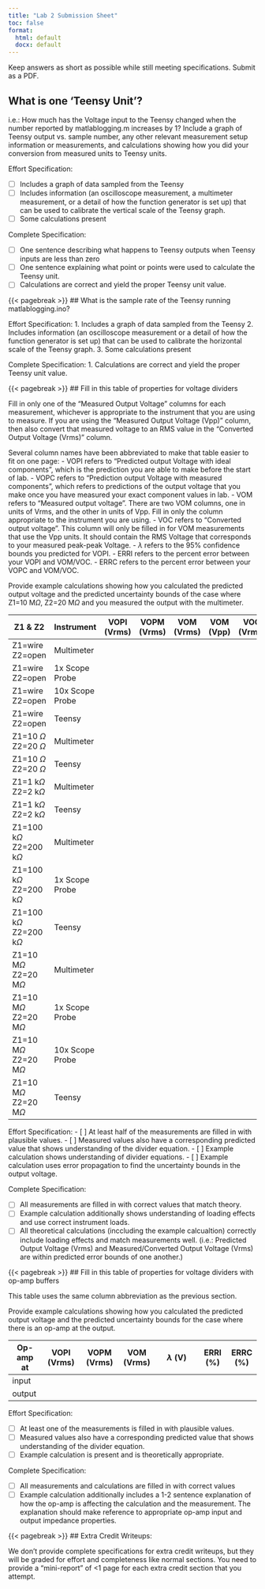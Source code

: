 ```yaml
---
title: "Lab 2 Submission Sheet"
toc: false
format:
  html: default
  docx: default
---
```


Keep answers as short as possible while still meeting specifications. Submit as a PDF.

## What is one 'Teensy Unit'? 

i.e.: How much has the Voltage input to the Teensy changed when the number reported by matlablogging.m increases by 1?  Include a graph of Teensy output vs. sample number, any other relevant measurement setup information or measurements, and calculations showing how you did your conversion from measured units to Teensy units.

Effort Specification:

- [ ] Includes a graph of data sampled from the Teensy
- [ ] Includes information (an oscilloscope measurement, a multimeter measurement, or a detail of how the function generator is set up) that can be used to calibrate the vertical scale of the Teensy graph.
- [ ] Some calculations present

Complete Specification:

- [ ] One sentence describing what happens to Teensy outputs when Teensy inputs are less than zero
- [ ] One sentence explaining what point or points were used to calculate the Teensy unit.
- [ ] Calculations are correct and yield the proper Teensy unit value.  

{{< pagebreak >}}
## What is the sample rate of the Teensy running matlablogging.ino? 

Effort Specification:
1. Includes a graph of data sampled from the Teensy
2. Includes information (an oscilloscope measurement or a detail of how the function generator is set up) that can be used to calibrate the horizontal scale of the Teensy graph.
3. Some calculations present

Complete Specification:
1. Calculations are correct and yield the proper Teensy unit value.

{{< pagebreak >}}
## Fill in this table of properties for voltage dividers

Fill in only one of the "Measured Output Voltage" columns for each measurement, whichever is appropriate to the instrument that you are using to measure.  If you are using the "Measured Output Voltage (Vpp)" column, then also convert that measured voltage to an RMS value in the "Converted Output Voltage (Vrms)" column.

Several column names have been abbreviated to make that table easier to fit on one page:
- VOPI refers to "Predicted output Voltage with ideal components", which is the prediction you are able to make before the start of lab.
- VOPC refers to "Prediction output Voltage with measured components", which refers to predictions of the output voltage that you make once you have measured your exact component values in lab.
- VOM refers to "Measured output voltage".  There are two VOM columns, one in units of Vrms, and the other in units of Vpp.  Fill in only the column appropriate to the instrument you are using.
- VOC refers to "Converted output voltage".  This column will only be filled in for VOM measurements that use the Vpp units.  It should contain the RMS Voltage that corresponds to your measured peak-peak Voltage.
- $\lambda$ refers to the 95% confidence bounds you predicted for VOPI.
- ERRI refers to the percent error between your VOPI and VOM/VOC.
- ERRC refers to the percent error between your VOPC and VOM/VOC.

Provide example calculations showing how you calculated the predicted output voltage and the predicted uncertainty bounds of the case where Z1=10 M$\Omega$, Z2=20 M$\Omega$ and you measured the output with the multimeter.

| Z1 & Z2 | Instrument | VOPI (Vrms) | VOPM (Vrms) | VOM (Vrms) | VOM (Vpp) | VOC (Vrms) | $\lambda$ (V) | ERRI (%) | ERRC (%) |
|---------|------------|-------------|-------------|------------|-----------|------------|---------------|----------|----------|
| Z1=wire Z2=open | Multimeter | | | | | | | | 
| Z1=wire Z2=open | 1x Scope Probe | | | | | | | | 
| Z1=wire Z2=open | 10x Scope Probe | | | | | | | | 
| Z1=wire Z2=open | Teensy | | | | | | | | 
| Z1=10 $\Omega$ Z2=20 $\Omega$ | Multimeter | | | | | | | |
| Z1=10 $\Omega$ Z2=20 $\Omega$ | Teensy | | | | | | | |
| Z1=1 k$\Omega$ Z2=2 k$\Omega$ | Multimeter | | | | | | | |
| Z1=1 k$\Omega$ Z2=2 k$\Omega$ | Teensy | | | | | | | |
| Z1=100 k$\Omega$ Z2=200 k$\Omega$ | Multimeter | | | | | | | |
| Z1=100 k$\Omega$ Z2=200 k$\Omega$ | 1x Scope Probe | | | | | | | |
| Z1=100 k$\Omega$ Z2=200 k$\Omega$ | Teensy | | | | | | | |
| Z1=10 M$\Omega$ Z2=20 M$\Omega$ | Multimeter | | | | | | | | 
| Z1=10 M$\Omega$ Z2=20 M$\Omega$ | 1x Scope Probe | | | | | | | |
| Z1=10 M$\Omega$ Z2=20 M$\Omega$ | 10x Scope Probe | | | | | | | |
| Z1=10 M$\Omega$ Z2=20 M$\Omega$ | Teensy | | | | | | | |

Effort Specification:
- [ ] At least half of the measurements are filled in with plausible values.
- [ ] Measured values also have a corresponding predicted value that shows understanding of the divider equation.
- [ ] Example calculation shows understanding of divider equations.
- [ ] Example calculation uses error propagation to find the uncertainty bounds in the output voltage.

Complete Specification:

- [ ] All measurements are filled in with correct values that match theory.
- [ ] Example calculation additionally shows understanding of loading effects and use correct instrument loads.
- [ ] All theoretical calculations (inccluding the example calcualtion) correctly include loading effects and match measurements well. (i.e.: Predicted Output Voltage (Vrms) and Measured/Converted Output Voltage (Vrms) are within predicted error bounds of one another.)

{{< pagebreak >}}
## Fill in this table of properties for voltage dividers with op-amp buffers

This table uses the same column abbreviation as the previous section.

Provide example calculations showing how you calculated the predicted output voltage and the predicted uncertainty bounds for the case where there is an op-amp at the output.

| Op-amp at | VOPI (Vrms) | VOPM (Vrms) | VOM (Vrms) | $\lambda$ (V) | ERRI (%) | ERRC (%) |
|-----------|-------------|-------------|------------|---------------|----------|----------|
| input  | | | | | | 
| output | | | | | | 

Effort Specification:

- [ ] At least one of the measurements is filled in with plausible values.
- [ ] Measured values also have a corresponding predicted value that shows understanding of the divider equation.
- [ ] Example calculation is present and is theoretically appropriate.

Complete Specification:

- [ ] All measurements and calculations are filled in with correct values
- [ ] Example calculation additionally includes a 1-2 sentence explanation of how the op-amp is affecting the calculation and the measurement.  The explanation should make reference to appropriate op-amp input and output impedance properties.

{{< pagebreak >}}
## Extra Credit Writeups:

We don't provide complete specifications for extra credit writeups, but they will be graded for effort and completeness like normal sections.  You need to provide a "mini-report" of <1 page for each extra credit section that you attempt.